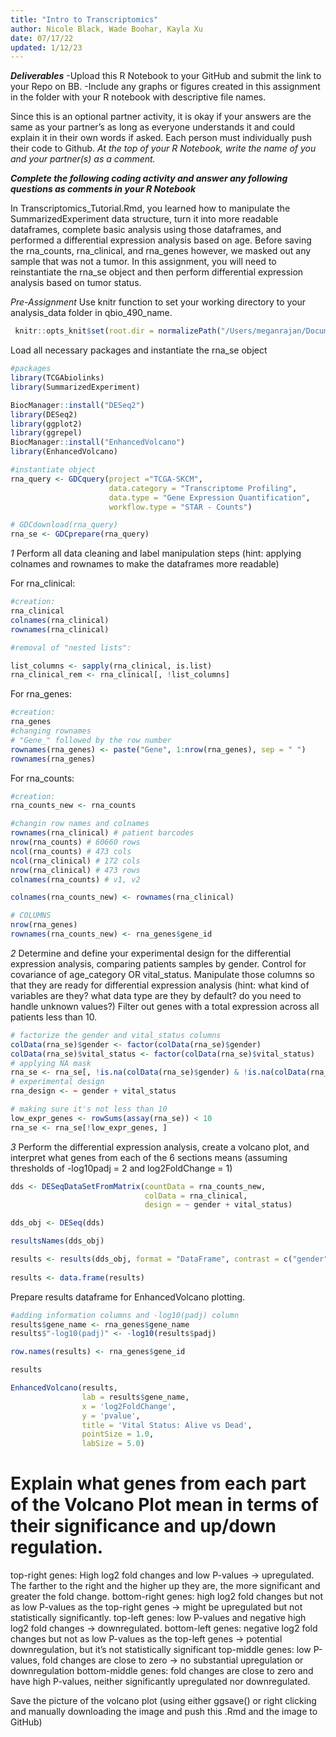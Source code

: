 ```yaml
---
title: "Intro to Transcriptomics"
author: Nicole Black, Wade Boohar, Kayla Xu
date: 07/17/22
updated: 1/12/23
---
```


***Deliverables***
-Upload this R Notebook to your GitHub and submit the link to your Repo on BB.
-Include any graphs or figures created in this assignment in the folder with your R notebook with descriptive file names.

Since this is an optional partner activity, it is okay if your answers are the same as your partner’s as long as everyone understands it and could explain it in their own words if asked. Each person must individually push their code to Github. *At the top of your R Notebook, write the name of you and your partner(s) as a comment.*

***Complete the following coding activity and answer any following questions as comments in your R Notebook***

In Transcriptomics_Tutorial.Rmd, you learned how to manipulate the SummarizedExperiment data structure, turn it into more readable dataframes, complete basic analysis using those dataframes, and performed a differential expression analysis based on age. Before saving the rna_counts, rna_clinical, and rna_genes however, we masked out any sample that was not a tumor. In this assignment, you will need to reinstantiate the rna_se object and then perform differential expression analysis based on tumor status.

*Pre-Assignment*
Use knitr function to set your working directory to your analysis_data folder in qbio_490_name.
```r
 knitr::opts_knit$set(root.dir = normalizePath("/Users/meganrajan/Documents/qbio490/qbio_490_meganrajan/analysis_data"))
```

Load all necessary packages and instantiate the rna_se object
```r
#packages
library(TCGAbiolinks)
library(SummarizedExperiment)

BiocManager::install("DESeq2")
library(DESeq2)
library(ggplot2)
library(ggrepel)
BiocManager::install("EnhancedVolcano")
library(EnhancedVolcano)

```

```r
#instantiate object
rna_query <- GDCquery(project ="TCGA-SKCM",
                      data.category = "Transcriptome Profiling",
                      data.type = "Gene Expression Quantification",
                      workflow.type = "STAR - Counts")

# GDCdownload(rna_query)
rna_se <- GDCprepare(rna_query)
```


*1*
Perform all data cleaning and label manipulation steps (hint: applying colnames and rownames to make the dataframes more readable)

For rna_clinical:
```r
#creation:
rna_clinical
colnames(rna_clinical)
rownames(rna_clinical)

#removal of "nested lists":

list_columns <- sapply(rna_clinical, is.list)
rna_clinical_rem <- rna_clinical[, !list_columns]

```

For rna_genes:
```r
#creation:
rna_genes
#changing rownames
# "Gene_" followed by the row number
rownames(rna_genes) <- paste("Gene", 1:nrow(rna_genes), sep = " ")
rownames(rna_genes)
```

For rna_counts:
```r
#creation:
rna_counts_new <- rna_counts

#changin row names and colnames
rownames(rna_clinical) # patient barcodes
nrow(rna_counts) # 60660 rows
ncol(rna_counts) # 473 cols
ncol(rna_clinical) # 172 cols
nrow(rna_clinical) # 473 rows
colnames(rna_counts) # v1, v2

colnames(rna_counts_new) <- rownames(rna_clinical)

# COLUMNS
nrow(rna_genes)
rownames(rna_counts_new) <- rna_genes$gene_id

```


*2*
Determine and define your experimental design for the differential expression analysis, comparing patients samples by gender. Control for covariance of age_category OR vital_status. Manipulate those columns so that they are ready for differential expression analysis (hint: what kind of variables are they? what data type are they by default? do you need to handle unknown values?) Filter out genes with a total expression across all patients less than 10.
```r
# factorize the gender and vital_status columns
colData(rna_se)$gender <- factor(colData(rna_se)$gender)
colData(rna_se)$vital_status <- factor(colData(rna_se)$vital_status)
# applying NA mask
rna_se <- rna_se[, !is.na(colData(rna_se)$gender) & !is.na(colData(rna_se)$vital_status)]
# experimental design
rna_design <- ~ gender + vital_status

# making sure it's not less than 10
low_expr_genes <- rowSums(assay(rna_se)) < 10
rna_se <- rna_se[!low_expr_genes, ]

```

*3*
Perform the differential expression analysis, create a volcano plot, and interpret what genes from each of the 6 sections means (assuming thresholds of -log10padj = 2 and log2FoldChange = 1)
```r
dds <- DESeqDataSetFromMatrix(countData = rna_counts_new,
                              colData = rna_clinical,
                              design = ~ gender + vital_status)

dds_obj <- DESeq(dds)

resultsNames(dds_obj)

results <- results(dds_obj, format = "DataFrame", contrast = c("gender", "female" , "male"))
                  
results <- data.frame(results)
```

Prepare results dataframe for EnhancedVolcano plotting. 
```r
#adding information columns and -log10(padj) column
results$gene_name <- rna_genes$gene_name
results$"-log10(padj)" <- -log10(results$padj) 

row.names(results) <- rna_genes$gene_id

results
```


```r
EnhancedVolcano(results,
                lab = results$gene_name,
                x = 'log2FoldChange',
                y = 'pvalue',
                title = 'Vital Status: Alive vs Dead',
                pointSize = 1.0,
                labSize = 5.0)
```


# Explain what genes from each part of the Volcano Plot mean in terms of their significance and up/down regulation. 
top-right genes: High log2 fold changes and low P-values -> upregulated. The farther to the right and the higher up they are, the more significant and greater the fold change.
bottom-right genes: high log2 fold changes but not as low P-values as the top-right genes -> might be upregulated but not statistically significantly.
top-left genes: low P-values and negative high log2 fold changes -> downregulated.
bottom-left genes: negative log2 fold changes but not as low P-values as the top-left genes -> potential downregulation, but it's not statistically significant
top-middle genes: low P-values, fold changes are close to zero -> no substantial upregulation or downregulation
bottom-middle genes: fold changes are close to zero and have high P-values, neither significantly upregulated nor downregulated.

Save the picture of the volcano plot (using either ggsave() or right clicking and manually downloading the image and push this .Rmd and the image to GitHub)
